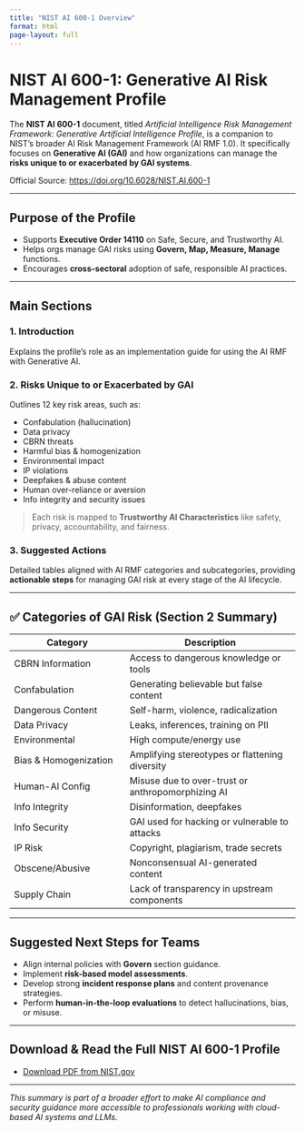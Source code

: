 ```yaml
---
title: "NIST AI 600-1 Overview"
format: html
page-layout: full
---
```


# NIST AI 600-1: Generative AI Risk Management Profile

The **NIST AI 600-1** document, titled *Artificial Intelligence Risk Management Framework: Generative Artificial Intelligence Profile*, is a companion to NIST's broader AI Risk Management Framework (AI RMF 1.0). It specifically focuses on **Generative AI (GAI)** and how organizations can manage the **risks unique to or exacerbated by GAI systems**.

Official Source: [https://doi.org/10.6028/NIST.AI.600-1](https://doi.org/10.6028/NIST.AI.600-1)

---

## Purpose of the Profile

- Supports **Executive Order 14110** on Safe, Secure, and Trustworthy AI.
- Helps orgs manage GAI risks using **Govern, Map, Measure, Manage** functions.
- Encourages **cross-sectoral** adoption of safe, responsible AI practices.

---

## Main Sections

### 1. Introduction
Explains the profile’s role as an implementation guide for using the AI RMF with Generative AI.

### 2. Risks Unique to or Exacerbated by GAI
Outlines 12 key risk areas, such as:

- Confabulation (hallucination)
- Data privacy
- CBRN threats
- Harmful bias & homogenization
- Environmental impact
- IP violations
- Deepfakes & abuse content
- Human over-reliance or aversion
- Info integrity and security issues

> Each risk is mapped to **Trustworthy AI Characteristics** like safety, privacy, accountability, and fairness.

### 3. Suggested Actions
Detailed tables aligned with AI RMF categories and subcategories, providing **actionable steps** for managing GAI risk at every stage of the AI lifecycle.

---

## ✅ Categories of GAI Risk (Section 2 Summary)

| Category | Description |
|---------|-------------|
| CBRN Information | Access to dangerous knowledge or tools |
| Confabulation | Generating believable but false content |
| Dangerous Content | Self-harm, violence, radicalization |
| Data Privacy | Leaks, inferences, training on PII |
| Environmental | High compute/energy use |
| Bias & Homogenization | Amplifying stereotypes or flattening diversity |
| Human-AI Config | Misuse due to over-trust or anthropomorphizing AI |
| Info Integrity | Disinformation, deepfakes |
| Info Security | GAI used for hacking or vulnerable to attacks |
| IP Risk | Copyright, plagiarism, trade secrets |
| Obscene/Abusive | Nonconsensual AI-generated content |
| Supply Chain | Lack of transparency in upstream components |

---

## Suggested Next Steps for Teams

- Align internal policies with **Govern** section guidance.
- Implement **risk-based model assessments**.
- Develop strong **incident response plans** and content provenance strategies.
- Perform **human-in-the-loop evaluations** to detect hallucinations, bias, or misuse.

---

## Download & Read the Full NIST AI 600-1 Profile

- [Download PDF from NIST.gov](https://doi.org/10.6028/NIST.AI.600-1)

---

*This summary is part of a broader effort to make AI compliance and security guidance more accessible to professionals working with cloud-based AI systems and LLMs.*
